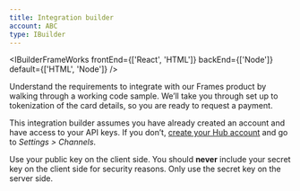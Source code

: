 ```yaml
---
title: Integration builder
account: ABC
type: IBuilder
---
```


<IBuilderFrameWorks frontEnd={['React', 'HTML']} backEnd={['Node']} default={['HTML', 'Node']} />

<IBuilderHeader title='Frames Builder' time={20} message='Not installed'>

Understand the requirements to integrate with our Frames product by walking through a working code sample. We’ll take you through set up to tokenization of the card details, so you are ready to request a payment.

This integration builder assumes you have already created an account and have access to your API keys. If you don’t, [create your Hub account](https://www.checkout.com/get-test-account) and go to _Settings > Channels_.

<TipBox variant="warning">

Use your public key on the client side. You should **never** include your secret key on the client side for security reasons. Only use the secret key on the server side.

</TipBox>

</IBuilderHeader>